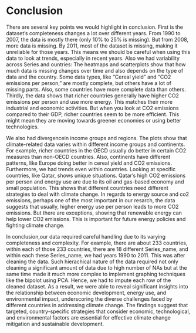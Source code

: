 # Conclusion
There are several key points we would highlight in conclusion. 
First is the dataset's completeness changes a lot over different years. From 1990 to 2007, the data is mostly there (only 10% to 25% is missing). But from 2008, more data is missing. By 2011, most of the dataset is missing, making it unreliable for those years. This means we should be careful when using this data to look at trends, especially in recent years. Also we had variability across Series and ountries: The heatmaps and scatterplots show that how much data is missing changes over time and also depends on the type of data and the country. Some data types, like "Cereal yield" and "CO2 emissions per person," are mostly complete, but others have a lot of missing parts. Also, some countries have more complete data than others. Thirdly, the data shows that richer countries generally have higher CO2 emissions per person and use more energy. This matches their more industrial and economic activities. But when you look at CO2 emissions compared to their GDP, richer countries seem to be more efficient. This might mean they are moving towards greener economies or using better technologies.

We also had divergencein income groups and regions. The plots show that climate-related data varies within different income groups and continents. For example, richer countries in the OECD usually do better in certain CO2 measures than non-OECD countries. Also, continents have different patterns, like Europe doing better in cereal yield and CO2 emissions. Furthermore, we had trends even within countries. Looking at specific countries, like Qatar, shows unique situations. Qatar’s high CO2 emissions per person and energy use are due to its oil and gas-based economy and small population. This shows that different countries need different strategies to deal with climate change. In regards to energy source and co2 emissions, perhaps one of the most important in our resarch, the data suggests that usually, higher energy use per person leads to more CO2 emissions. But there are exceptions, showing that renewable energy can help lower CO2 emissions. This is important for future energy policies and fighting climate change.

In conclusion,our data required careful handling due to its varying completeness and complexity. For example, there are about 233 countries, within each of those 233 countries, there are 18 different Series_name, and within each these Series_name, we had years 1990 to 2011. This was after cleaning the data. Such hierachical nature of the data required not only cleaning a significant amount of data due to high number of NAs but at the same time made it much more complex to implement graphing techniques like the bipolot using PCA. Hence, we had to impute each row of the cleaned dataset. As a result, we were able to reveal significant insights into the relationship between economic development, energy use, and environmental impact, underscoring the diverse challenges faced by different countries in addressing climate change. The findings suggest that targeted, country-specific strategies that consider economic, technological, and environmental factors are essential for effective climate change mitigation and sustainable development.
